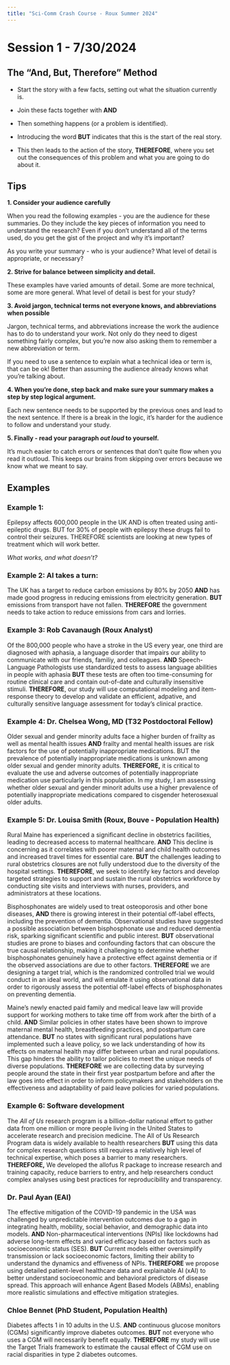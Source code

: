 ```yaml
---
title: "Sci-Comm Crash Course - Roux Summer 2024"
---
```


# Session 1 - 7/30/2024

## The "And, But, Therefore" Method

- Start the story with a few facts, setting out what the situation currently is. 

- Join these facts together with **AND** 

- Then something happens (or a problem is identified). 

- Introducing the word **BUT** indicates that this is the start of the real story. 

- This then leads to the action of the story, **THEREFORE**, where you set out the consequences of this problem and what you are going to do about it.

## Tips

**1. Consider your audience carefully**

When you read the following examples - you are the audience for these summaries. Do they include the 
key pieces of information you need to understand the research? Even if you don't understand all of the terms
used, do you get the gist of the project and why it's important? 

As you write your summary - who is your audience? What level of detail is appropriate, or necessary? 

**2. Strive for balance between simplicity and detail. **

These examples have varied amounts of detail. Some are more technical, some are more general. What level of detail is best for your study?

**3. Avoid jargon, technical terms not everyone knows, and abbreviations when possible**

Jargon, technical terms, and abbreviations increase the work the audience has to do to understand your work. Not only do they need to digest something fairly complex, but you're now also asking them to remember a new abbreviation or term. 

If you need to use a sentence to explain what a technical idea or term is, that can be ok! Better than assuming the audience already knows what you're talking about. 

**4. When you're done, step back and make sure your summary makes a step by step logical argument. **

Each new sentence needs to be supported by the previous ones and lead to the next sentence. If there is a break in the logic, it's harder for the audience to follow and understand your study. 

**5. Finally - read your paragraph *out loud* to yourself.**

It's much easier to catch errors or sentences that don't quite flow when you read it outloud. This keeps our brains from skipping over errors because we know what we meant to say.

## Examples

### Example 1:

Epilepsy affects 600,000 people in the UK AND is often treated using anti-epileptic drugs. BUT for 30% of people with epilepsy these drugs fail to control their seizures. THEREFORE scientists are looking at new types of treatment which will work better.

*What works, and what doesn't?*

### Example 2:  AI takes a turn:

The UK has a target to reduce carbon emissions by 80% by 2050 **AND** has made good progress in reducing emissions from electricity generation. **BUT** emissions from transport have not fallen. **THEREFORE** the government needs to take action to reduce emissions from cars and lorries.

### Example 3: Rob Cavanaugh (Roux Analyst)

Of the 800,000 people who have a stroke in the US every year, one third are diagnosed with aphasia, a language disorder that impairs our ability to communicate with our friends, familiy, and colleagues. 
**AND** Speech-Language Pathologists use standardized tests to assess language abilities in people with aphasia **BUT** these tests are often too time-consuming for routine clinical care and contain out-of-date and culturally insensitive stimuli. 
**THEREFORE**, our study will use computational modeling and item-response theory to develop and validate an efficient, adpative, and culturally sensitive language assessment for today's clinical practice.

### Example 4: Dr. Chelsea Wong, MD (T32 Postdoctoral Fellow)
 
Older sexual and gender minority adults face a higher burden of frailty as well as mental health issues **AND** frailty and mental health issues are risk factors for the use of potentially inappropriate medications. BUT the prevalence of potentially inappropriate medications is unknown among older sexual and gender minority adults. **THEREFORE,** it is critical to evaluate the use and adverse outcomes of potentially inappropriate medication use particularly in this population. In my study, I am assessing whether older sexual and gender minorit adults use a higher prevalence of potentially inappropriate medications compared to cisgender heterosexual older adults.

### Example 5: Dr. Louisa Smith (Roux, Bouve - Population Health)

Rural Maine has experienced a significant decline in obstetrics facilities, leading to decreased access to maternal healthcare. **AND** This decline is concerning as it correlates with poorer maternal and child health outcomes and increased travel times for essential care. **BUT** the challenges leading to rural obstetrics closures are not fully understood due to the diversity of the hospital settings. **THEREFORE**, we seek to identify key factors and develop targeted strategies to support and sustain the rural obstetrics workforce by conducting site visits and interviews with nurses, providers, and administrators at these locations.

Bisphosphonates are widely used to treat osteoporosis and other bone diseases, **AND** there is growing interest in their potential off-label effects, including the prevention of dementia. Observational studies have suggested a possible association between bisphosphonate use and reduced dementia risk, sparking significant scientific and public interest. **BUT** observational studies are prone to biases and confounding factors that can obscure the true causal relationship, making it challenging to determine whether bisphosphonates genuinely have a protective effect against dementia or if the observed associations are due to other factors. **THEREFORE** we are designing a target trial, which is the randomized controlled trial we would conduct in an ideal world, and will emulate it using observational data in order to rigorously assess the potential off-label effects of bisphosphonates on preventing dementia.

Maine's newly enacted paid family and medical leave law will provide support for working mothers to take time off from work after the birth of a child. **AND** Similar policies in other states have been shown to improve maternal mental health, breastfeeding practices, and postpartum care attendance. **BUT** no states with significant rural populations have implemented such a leave policy, so we lack understanding of how its effects on maternal health may differ between urban and rural populations. This gap hinders the ability to tailor policies to meet the unique needs of diverse populations. **THEREFORE** we are collecting data by surveying people around the state in their first year postpartum before and after the law goes into effect in order to inform policymakers and stakeholders on the effectiveness and adaptability of paid leave policies for varied populations.

### Example 6: Software development

The *All of Us* research program is a billion-dollar national effort to gather data from one million or more people living in the United States to accelerate research and precision medicine. The All of Us Research Program data is widely available to health researchers **BUT** using this data for complex research questions still requires a relatively high level of technical expertise, which poses a barrier to many researchers. **THEREFORE,** We developed the allofus R package to increase research and training capacity, reduce barriers to entry, and help researchers conduct complex analyses using best practices for reproducibility and transparency. 

### Dr. Paul Ayan (EAI)

The effective mitigation of the COVID-19 pandemic in the USA was challenged by unpredictable intervention outcomes due to a gap in integrating health, mobility, social behavior, and demographic data into models. **AND** Non-pharmaceutical interventions (NPIs) like lockdowns had adverse long-term effects and varied efficacy based on factors such as socioeconomic status (SES). **BUT** Current models either oversimplify transmission or lack socioeconomic factors, limiting their ability to understand the dynamics and effiveness of NPIs. **THEREFORE** we propose using detailed patient-level healthcare data and explainable AI (xAI) to better understand socioeconomic and behavioral predictors of disease spread. This approach will enhance Agent Based Models (ABMs), enabling more realistic simulations and effective mitigation strategies.

### Chloe Bennet (PhD Student, Population Health)

Diabetes affects 1 in 10 adults in the U.S. **AND** continuous glucose monitors (CGMs) significantly improve diabetes outcomes. **BUT** not everyone who uses a CGM will necessarily benefit equally. **THEREFORE** my study will use the Target Trials framework to estimate the causal effect of CGM use on racial disparities in type 2 diabetes outcomes.
